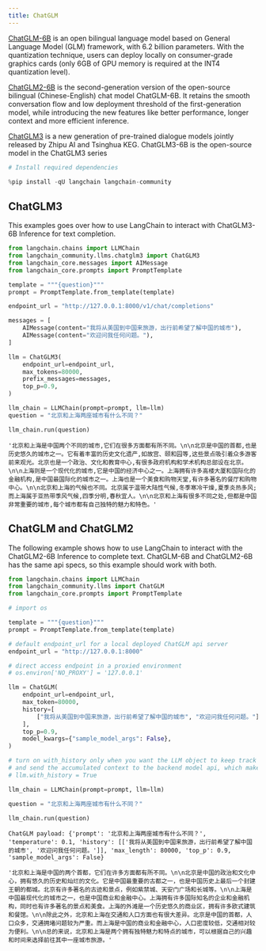 ```yaml
---
title: ChatGLM
---
```


[ChatGLM-6B](https://github.com/THUDM/ChatGLM-6B) is an open bilingual language model based on General Language Model (GLM) framework, with 6.2 billion parameters. With the quantization technique, users can deploy locally on consumer-grade graphics cards (only 6GB of GPU memory is required at the INT4 quantization level).

[ChatGLM2-6B](https://github.com/THUDM/ChatGLM2-6B) is the second-generation version of the open-source bilingual (Chinese-English) chat model ChatGLM-6B. It retains the smooth conversation flow and low deployment threshold of the first-generation model, while introducing the new features like better performance, longer context and more efficient inference.

[ChatGLM3](https://github.com/THUDM/ChatGLM3) is a new generation of pre-trained dialogue models jointly released by Zhipu AI and Tsinghua KEG. ChatGLM3-6B is the open-source model in the ChatGLM3 series

```python
# Install required dependencies

%pip install -qU langchain langchain-community
```

## ChatGLM3

This examples goes over how to use LangChain to interact with ChatGLM3-6B Inference for text completion.

```python
from langchain.chains import LLMChain
from langchain_community.llms.chatglm3 import ChatGLM3
from langchain_core.messages import AIMessage
from langchain_core.prompts import PromptTemplate
```

```python
template = """{question}"""
prompt = PromptTemplate.from_template(template)
```

```python
endpoint_url = "http://127.0.0.1:8000/v1/chat/completions"

messages = [
    AIMessage(content="我将从美国到中国来旅游，出行前希望了解中国的城市"),
    AIMessage(content="欢迎问我任何问题。"),
]

llm = ChatGLM3(
    endpoint_url=endpoint_url,
    max_tokens=80000,
    prefix_messages=messages,
    top_p=0.9,
)
```

```python
llm_chain = LLMChain(prompt=prompt, llm=llm)
question = "北京和上海两座城市有什么不同？"

llm_chain.run(question)
```

```output
'北京和上海是中国两个不同的城市,它们在很多方面都有所不同。\n\n北京是中国的首都,也是历史悠久的城市之一。它有着丰富的历史文化遗产,如故宫、颐和园等,这些景点吸引着众多游客前来观光。北京也是一个政治、文化和教育中心,有很多政府机构和学术机构总部设在北京。\n\n上海则是一个现代化的城市,它是中国的经济中心之一。上海拥有许多高楼大厦和国际化的金融机构,是中国最国际化的城市之一。上海也是一个美食和购物天堂,有许多著名的餐厅和购物中心。\n\n北京和上海的气候也不同。北京属于温带大陆性气候,冬季寒冷干燥,夏季炎热多风;而上海属于亚热带季风气候,四季分明,春秋宜人。\n\n北京和上海有很多不同之处,但都是中国非常重要的城市,每个城市都有自己独特的魅力和特色。'
```

## ChatGLM and ChatGLM2

The following example shows how to use LangChain to interact with the ChatGLM2-6B Inference to complete text.
ChatGLM-6B and ChatGLM2-6B has the same api specs, so this example should work with both.

```python
from langchain.chains import LLMChain
from langchain_community.llms import ChatGLM
from langchain_core.prompts import PromptTemplate

# import os
```

```python
template = """{question}"""
prompt = PromptTemplate.from_template(template)
```

```python
# default endpoint_url for a local deployed ChatGLM api server
endpoint_url = "http://127.0.0.1:8000"

# direct access endpoint in a proxied environment
# os.environ['NO_PROXY'] = '127.0.0.1'

llm = ChatGLM(
    endpoint_url=endpoint_url,
    max_token=80000,
    history=[
        ["我将从美国到中国来旅游，出行前希望了解中国的城市", "欢迎问我任何问题。"]
    ],
    top_p=0.9,
    model_kwargs={"sample_model_args": False},
)

# turn on with_history only when you want the LLM object to keep track of the conversation history
# and send the accumulated context to the backend model api, which make it stateful. By default it is stateless.
# llm.with_history = True
```

```python
llm_chain = LLMChain(prompt=prompt, llm=llm)
```

```python
question = "北京和上海两座城市有什么不同？"

llm_chain.run(question)
```

```output
ChatGLM payload: {'prompt': '北京和上海两座城市有什么不同？', 'temperature': 0.1, 'history': [['我将从美国到中国来旅游，出行前希望了解中国的城市', '欢迎问我任何问题。']], 'max_length': 80000, 'top_p': 0.9, 'sample_model_args': False}
```

```output
'北京和上海是中国的两个首都，它们在许多方面都有所不同。\n\n北京是中国的政治和文化中心，拥有悠久的历史和灿烂的文化。它是中国最重要的古都之一，也是中国历史上最后一个封建王朝的都城。北京有许多著名的古迹和景点，例如紫禁城、天安门广场和长城等。\n\n上海是中国最现代化的城市之一，也是中国商业和金融中心。上海拥有许多国际知名的企业和金融机构，同时也有许多著名的景点和美食。上海的外滩是一个历史悠久的商业区，拥有许多欧式建筑和餐馆。\n\n除此之外，北京和上海在交通和人口方面也有很大差异。北京是中国的首都，人口众多，交通拥堵问题较为严重。而上海是中国的商业和金融中心，人口密度较低，交通相对较为便利。\n\n总的来说，北京和上海是两个拥有独特魅力和特点的城市，可以根据自己的兴趣和时间来选择前往其中一座城市旅游。'
```
